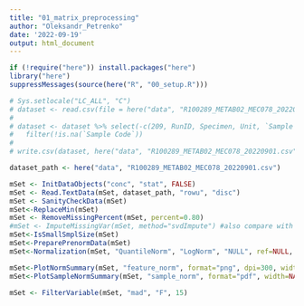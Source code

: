 ```yaml
---
title: "01_matrix_preprocessing"
author: "Oleksandr_Petrenko"
date: '2022-09-19'
output: html_document
---
```


```r
if (!require("here")) install.packages("here")
library("here")
suppressMessages(source(here("R", "00_setup.R")))

```

```r
# Sys.setlocale("LC_ALL", "C")
# dataset <- read.csv(file = here("data", "R100289_METAB02_MEC078_20220901.csv"), na.strings="<LOD",  check.names=FALSE)
# 
# dataset <- dataset %>% select(-c(209, RunID, Specimen, Unit, `Sample Identification`, Group_123, SEX, AGE)) %>%
#   filter(!is.na(`Sample Code`))
# 
# write.csv(dataset, here("data", "R100289_METAB02_MEC078_20220901.csv"))

```

```r
dataset_path <- here("data", "R100289_METAB02_MEC078_20220901.csv")

mSet <- InitDataObjects("conc", "stat", FALSE)
mSet <- Read.TextData(mSet, dataset_path, "rowu", "disc")
mSet <- SanityCheckData(mSet)
mSet<-ReplaceMin(mSet)
mSet <- RemoveMissingPercent(mSet, percent=0.80)
#mSet <- ImputeMissingVar(mSet, method="svdImpute") #also compare with svdImpute
mSet<-IsSmallSmplSize(mSet)
mSet<-PreparePrenormData(mSet)
mSet<-Normalization(mSet, "QuantileNorm", "LogNorm", "NULL", ref=NULL, ratio=FALSE, ratioNum=20)


```

```r
mSet<-PlotNormSummary(mSet, "feature_norm", format="png", dpi=300, width=0)
mSet<-PlotSampleNormSummary(mSet, "sample_norm", format="pdf", width=NA)
```

```r
mSet <- FilterVariable(mSet, "mad", "F", 15)

```


